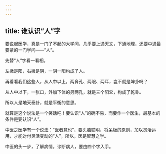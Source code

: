 ```yaml
---
---
---
```

title: 谁认识“人”字
---




要说起医学，真是一门了不起的大学问，几乎要上通天文，下通地理，还要中通最要紧的一门学问——“人”。

先替“人”字看一看相。

左撇是阳，右撇是阴，一阴一阳构成了人。

再看看我们这些人，从人中以上，两鼻孔、两眼、两耳，岂不就是坤卦吗？

从人中以下，一张口，外加下体的另两孔，就是三个阳爻，构成了乾卦。

所以人是地天泰卦，就是平衡的意思。

就算是这个说法是一个笑话吧！要认识“人”的确不易，而要作一个医生，最基本的条件是要认识“人”。

中医之医学有一个说法：“医者意也”，要头脑聪明，将呆板的原则，加以灵活运用，才能对付灵活变动的“人”，所以，医是智慧之学。

中医的头一步，了解病情，诊断病人，要由四个字入手。